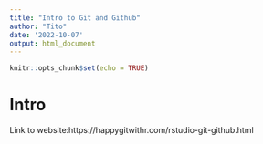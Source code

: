 ```yaml
---
title: "Intro to Git and Github"
author: "Tito"
date: '2022-10-07'
output: html_document
---
```


```r
knitr::opts_chunk$set(echo = TRUE)
```

# Intro

Link to website:https://happygitwithr.com/rstudio-git-github.html 
```r

```

